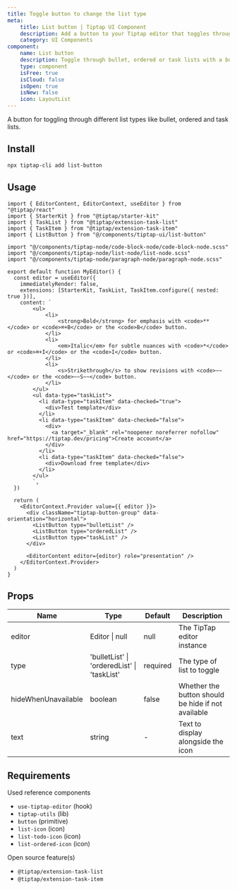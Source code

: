 ```yaml
---
title: Toggle button to change the list type
meta:
    title: List button | Tiptap UI Component
    description: Add a button to your Tiptap editor that toggles through bullet, ordered or task lists. More in the docs.
    category: UI Components
component:
    name: List button
    description: Toggle through bullet, ordered or task lists with a button.
    type: component
    isFree: true
    isCloud: false
    isOpen: true
    isNew: false
    icon: LayoutList
---
```


A button for toggling through different list types like bullet, ordered and task lists.

<CodeDemo isScrollable src="https://template.tiptap.dev/preview/tiptap-ui/list-button" />

## Install

```bash
npx tiptap-cli add list-button
```

## Usage

```tsx
import { EditorContent, EditorContext, useEditor } from "@tiptap/react"
import { StarterKit } from "@tiptap/starter-kit"
import { TaskList } from "@tiptap/extension-task-list"
import { TaskItem } from "@tiptap/extension-task-item"
import { ListButton } from "@/components/tiptap-ui/list-button"

import "@/components/tiptap-node/code-block-node/code-block-node.scss"
import "@/components/tiptap-node/list-node/list-node.scss"
import "@/components/tiptap-node/paragraph-node/paragraph-node.scss"

export default function MyEditor() {
  const editor = useEditor({
    immediatelyRender: false,
    extensions: [StarterKit, TaskList, TaskItem.configure({ nested: true })],
    content: `
        <ul>
            <li>
                <strong>Bold</strong> for emphasis with <code>**</code> or <code>⌘+B</code> or the <code>B</code> button.
            </li>
            <li>
                <em>Italic</em> for subtle nuances with <code>*</code> or <code>⌘+I</code> or the <code>I</code> button.
            </li>
            <li>
                <s>Strikethrough</s> to show revisions with <code>~~</code> or the <code>~~S~~</code> button.
            </li>
        </ul>
        <ul data-type="taskList">
          <li data-type="taskItem" data-checked="true">
            <div>Test template</div>
          </li>
          <li data-type="taskItem" data-checked="false">
            <div>
              <a target="_blank" rel="noopener noreferrer nofollow" href="https://tiptap.dev/pricing">Create account</a>
            </div>
          </li>
          <li data-type="taskItem" data-checked="false">
            <div>Download free template</div>
          </li>
        </ul>
        `,
  })

  return (
    <EditorContext.Provider value={{ editor }}>
      <div className="tiptap-button-group" data-orientation="horizontal">
        <ListButton type="bulletList" />
        <ListButton type="orderedList" />
        <ListButton type="taskList" />
      </div>

      <EditorContent editor={editor} role="presentation" />
    </EditorContext.Provider>
  )
}
```

## Props

| Name                | Type                                        | Default  | Description                                        |
| ------------------- | ------------------------------------------- | -------- | -------------------------------------------------- |
| editor              | Editor \| null                              | null     | The TipTap editor instance                         |
| type                | 'bulletList' \| 'orderedList' \| 'taskList' | required | The type of list to toggle                         |
| hideWhenUnavailable | boolean                                     | false    | Whether the button should be hide if not available |
| text                | string                                      | -        | Text to display alongside the icon                 |

## Requirements

Used reference components

- `use-tiptap-editor` (hook)
- `tiptap-utils` (lib)
- `button` (primitive)
- `list-icon` (icon)
- `list-todo-icon` (icon)
- `list-ordered-icon` (icon)

Open source feature(s)

- `@tiptap/extension-task-list`
- `@tiptap/extension-task-item`